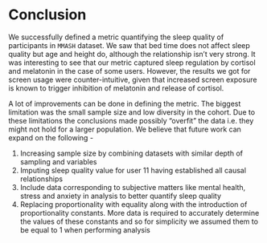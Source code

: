 # Conclusion
We successfully defined a metric quantifying the sleep quality of participants in `MMASH` dataset. We saw that bed time does not affect sleep quality but age and height do, although the relationship isn't very strong. It was interesting to see that our metric captured sleep regulation by cortisol and melatonin in the case of some users. However, the results we got for screen usage were counter-intuitive, given that increased screen exposure is known to trigger inhibition of melatonin and release of cortisol.

A lot of improvements can be done in defining the metric. The biggest limitation was the small sample size and low diversity in the cohort. Due to these limitations the conclusions made possibly "overfit" the data i.e. they might not hold for a larger population. We believe that future work can expand on the following - 
 
(1) Increasing sample size by combining datasets with similar depth of sampling and variables
(2) Imputing sleep quality value for user 11 having established all causal relationships
(3) Include data corresponding to subjective matters like mental health, stress and anxiety in analysis to better quantify sleep quality
(4) Replacing proportionality with equality along with the introduction of proportionality constants. More data is required to accurately determine the values of these constants and so for simplicity we assumed them to be equal to 1 when performing analysis 

<!-- ## Discussion -->

<!-- (1) Expand on imputing missing values for sleep csv of user 11 -  -->

<!-- Having calculated the sleep quality for 21 users, it would be easy to treat user 11 as a missing value and apply different algorithms for imputing the value. However, this comes with a caveat - because the users are in themselves continuous categories and probably have their own distribution, looking at the entire sample space would mean that underlying distribution is multivariate. So, to effectively impute the value, we  first need to estimate the distribution parameters (even if assume that the distribution of each user is normal). This is beyond the scope of this project but we do plan to try it out if time permits. -->

<!-- (2) Another area of discussion, which is beyond the scope of this project is to learn a DAG using all the variables and perform causal inference to identify confounders. The sleep metric can then be defined using the minimum control set or the sufficient set for the variables in the sleep.cs file. This definition will implicitly apply at least some of the relationships we identified in our results section -->
<!-- (3) Is it possible to use other kinds of plots to establish dependencies and correlations? -->
<!-- (4) Include the files that have been excluded from the analysis like questionnaires -->
<!-- (5) Given the relationships identified, can we predict the sleep quality of a new participant who joins the cohort? -->

